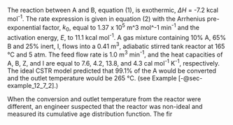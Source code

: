 The reaction between A and B, equation (1), is exothermic, $\Delta H$ = -7.2 kcal mol^-1^. The rate expression is given in equation (2) with the Arrhenius pre-exponential factor, $k_0$, equal to 1.37 x 10^5^ m^3 mol^-1 min^-1^ and the activation energy, $E$, to 11.1 kcal mol^-1^. A gas mixture containing 10% A, 65% B and 25% inert, I, flows into a 0.41 m^3^, adiabatic stirred tank reactor at 165 °C and 5 atm. The feed flow rate is 1.0 m^3^ min^-1^, and the heat capacities of A, B, Z, and I are equal to 7.6, 4.2, 13.8, and 4.3 cal mol^-1^ K^-1^, respectively. The ideal CSTR model predicted that 99.1% of the A would be converted and the outlet temperature would be 265 °C. (see Example [-@sec-example_12_7_2].)

When the conversion and outlet temperature from the reactor were different, an engineer suspected that the reactor was non-ideal and measured its cumulative age distribution function. The fir